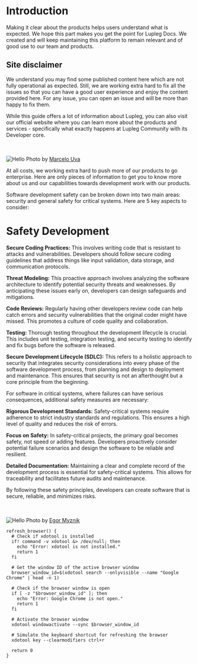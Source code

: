 
# Introduction

Making it clear about the products helps users understand what is expected. We hope this part makes you get the point for Lupleg Docs. We created and will keep maintaining this platform to remain relevant and of good use to our team and products.

## Site disclaimer

<Callout type="warning" emoji="⚠️">
  We understand you may find some published content here which are not fully
  operational as expected. Still, we are working extra hard to fix all the issues
  so that you can have a good user experience and enjoy the content provided here.
  For any issue, you can open an issue and will be more than happy to fix them.
</Callout>

While this guide offers a lot of information about Lupleg, you can also visit our official website where you can learn more about the products and services - specifically what exactly happens at Lupleg Community with its Developer core.

<br></br>
<Image src="/images/pool.jpg" alt="Hello" width={400} height={300} />
Photo by [Marcelo Uva](https://unsplash.com/@marcelouva)

At all costs, we working extra hard to push more of our products to go enterprise. Here are only pieces of information to get you to know more about us and our capabilities towards development work with our products.

Software development safety can be broken down into two main areas: security and general safety for critical systems. Here are 5 key aspects to consider:

# Safety Development

**Secure Coding Practices:**  This involves writing code that is resistant to attacks and vulnerabilities. Developers should follow secure coding guidelines that address things like input validation, data storage, and communication protocols.

**Threat Modeling:** This proactive approach involves analyzing the software architecture to identify potential security threats and weaknesses. By anticipating these issues early on, developers can design safeguards and mitigations.

**Code Reviews:** Regularly having other developers review code can help catch errors and security vulnerabilities that the original coder might have missed. This promotes a culture of code quality and collaboration.

**Testing:** Thorough testing throughout the development lifecycle is crucial. This includes unit testing, integration testing, and security testing to identify and fix bugs before the software is released.

**Secure Development Lifecycle (SDLC):**  This refers to a holistic approach to security that integrates security considerations into every phase of the software development process, from planning and design to deployment and maintenance.  This ensures that security is not an afterthought but a core principle from the beginning.

For software in critical systems, where failures can have serious consequences, additional safety measures are necessary:

**Rigorous Development Standards:** Safety-critical systems require adherence to strict industry standards and regulations. This ensures a high level of quality and reduces the risk of errors.

**Focus on Safety:** In safety-critical projects, the primary goal becomes safety, not speed or adding features. Developers proactively consider potential failure scenarios and design the software to be reliable and resilient.

**Detailed Documentation:** Maintaining a clear and complete record of the development process is essential for safety-critical systems. This allows for traceability and facilitates future audits and maintenance.

By following these safety principles, developers can create software that is secure, reliable, and minimizes risks.



<br></br>
<Image src="/images/life.jpg" alt="Hello" width={400} height={300} />
Photo by [Egor Myznik](https://unsplash.com/@vonshnauzer)

```
refresh_browser() {
  # Check if xdotool is installed
  if! command -v xdotool &> /dev/null; then
    echo "Error: xdotool is not installed."
    return 1
  fi

  # Get the window ID of the active browser window
  browser_window_id=$(xdotool search --onlyvisible --name "Google Chrome" | head -n 1)

  # Check if the browser window is open
  if [ -z "$browser_window_id" ]; then
    echo "Error: Google Chrome is not open."
    return 1
  fi

  # Activate the browser window
  xdotool windowactivate --sync $browser_window_id

  # Simulate the keyboard shortcut for refreshing the browser
  xdotool key --clearmodifiers ctrl+r

  return 0
}
```